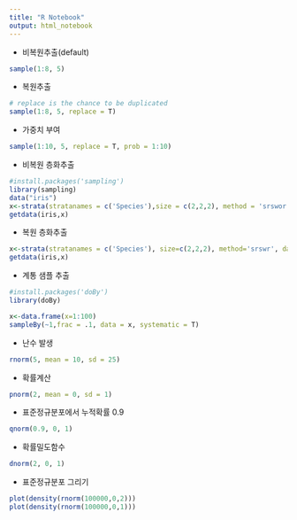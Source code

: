 ```yaml
---
title: "R Notebook"
output: html_notebook
---
```

* 비복원추출(default)
```r
sample(1:8, 5)
```
* 복원추출
```r
# replace is the chance to be duplicated
sample(1:8, 5, replace = T)
```
* 가중치 부여
```r
sample(1:10, 5, replace = T, prob = 1:10)
```
* 비복원 층화추출
```r
#install.packages('sampling')
library(sampling)
data("iris")
x<-strata(stratanames = c('Species'),size = c(2,2,2), method = 'srswor', data=iris)
getdata(iris,x)
```
* 복원 층화추출
```r
x<-strata(stratanames = c('Species'), size=c(2,2,2), method='srswr', data=iris)
getdata(iris,x)
```
* 계통 샘플 추출
```r
#install.packages('doBy')
library(doBy)

x<-data.frame(x=1:100)
sampleBy(~1,frac = .1, data = x, systematic = T)
```
* 난수 발생
```r
rnorm(5, mean = 10, sd = 25)
```
* 확률계산
```r
pnorm(2, mean = 0, sd = 1)
```
* 표준정규분포에서 누적확률 0.9
```r
qnorm(0.9, 0, 1)
```
* 확률밀도함수
```r
dnorm(2, 0, 1)
```
* 표준정규분포 그리기
```r
plot(density(rnorm(100000,0,2)))
plot(density(rnorm(100000,0,1)))
```

